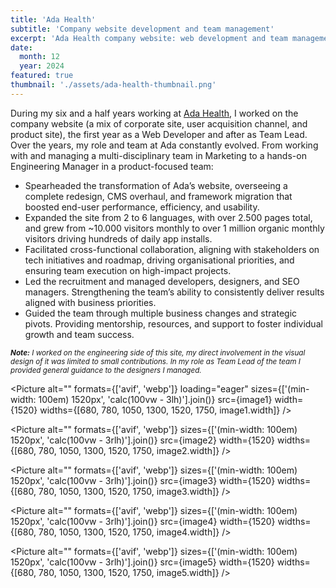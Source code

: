 ```yaml
---
title: 'Ada Health'
subtitle: 'Company website development and team management'
excerpt: 'Ada Health company website: web development and team management.'
date:
  month: 12
  year: 2024
featured: true
thumbnail: './assets/ada-health-thumbnail.png'
---
```



During my six and a half years working at [Ada Health](https://ada.com), I worked on the company website (a mix of corporate site, user acquisition channel, and product site), the first year as a Web Developer and after as Team Lead. Over the years, my role and team at Ada constantly evolved. From working with and managing a multi-disciplinary team in Marketing to a hands-on Engineering Manager in a product-focused team:

- Spearheaded the transformation of Ada’s website, overseeing a complete redesign, CMS overhaul, and framework migration that boosted end-user performance, efficiency, and usability.
- Expanded the site from 2 to 6 languages, with over 2.500 pages total, and grew from ~10.000 visitors monthly to over 1 million organic monthly visitors driving hundreds of daily app installs.
- Facilitated cross-functional collaboration, aligning with stakeholders on tech initiatives and roadmap, driving organisational priorities, and ensuring team execution on high-impact projects.
- Led the recruitment and managed developers, designers, and SEO managers. Strengthening the team’s ability to consistently deliver results aligned with business priorities.
- Guided the team through multiple business changes and strategic pivots. Providing mentorship, resources, and support to foster individual growth and team success.

_<small>**Note:** I worked on the engineering side of this site, my direct involvement in the visual design of it was limited to small contributions. In my role as Team Lead of the team I provided general guidance to the designers I managed.</small>_

<Picture
  alt=""
  formats={['avif', 'webp']}
  loading="eager"
  sizes={['(min-width: 100em) 1520px', 'calc(100vw - 3lh)'].join()}
  src={image1}
  width={1520}
  widths={[680, 780, 1050, 1300, 1520, 1750, image1.width]}
/>

<Picture
  alt=""
  formats={['avif', 'webp']}
  sizes={['(min-width: 100em) 1520px', 'calc(100vw - 3rlh)'].join()}
  src={image2}
  width={1520}
  widths={[680, 780, 1050, 1300, 1520, 1750, image2.width]}
/>

<Picture
  alt=""
  formats={['avif', 'webp']}
  sizes={['(min-width: 100em) 1520px', 'calc(100vw - 3rlh)'].join()}
  src={image3}
  width={1520}
  widths={[680, 780, 1050, 1300, 1520, 1750, image3.width]}
/>

<Picture
  alt=""
  formats={['avif', 'webp']}
  sizes={['(min-width: 100em) 1520px', 'calc(100vw - 3rlh)'].join()}
  src={image4}
  width={1520}
  widths={[680, 780, 1050, 1300, 1520, 1750, image4.width]}
/>

<Picture
  alt=""
  formats={['avif', 'webp']}
  sizes={['(min-width: 100em) 1520px', 'calc(100vw - 3rlh)'].join()}
  src={image5}
  width={1520}
  widths={[680, 780, 1050, 1300, 1520, 1750, image5.width]}
/>
